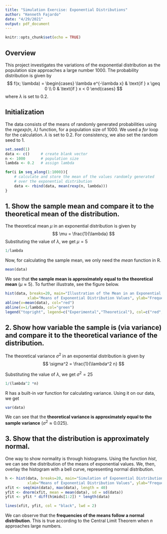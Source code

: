 ```yaml
---
title: "Simulation Exercise: Exponential Distributions"
author: "Kenneth Fajardo"
date: "4/29/2021"
output: pdf_document
---
```


```r
knitr::opts_chunk$set(echo = TRUE)
```

## Overview
This project investigates the variations of the exponential distribution as the population size approaches a large number $1000$. The probability distribution is given by
$$
f(x; \lambda) = 
\begin{cases} 
    \lambda e^{-\lambda x} & \text{if } x \geq 0 \\
    0         & \text{if } x < 0
\end{cases}
$$
where $\lambda$ is set to $0.2$. 

## Initialization
The data consists of the means of randomly generated probabilities using the *regexp(n, $\lambda$)* function, for a population size of 1000. We used a *for* loop for the calculation. $\lambda$ is set to $0.2$. For consistency, we also set the random seed to 1.
```r
set.seed(1)
data <- c()     # create blank vector
n <- 1000       # population size
lambda <- 0.2   # assign lambda

for(i in seq_along(1:1000)){
    # calculate and store the mean of the values randomly generated 
    # over the exponential distribution 
    data <- rbind(data, mean(rexp(n, lambda)))
}
```

## 1. Show the sample mean and compare it to the theoretical mean of the distribution.
The theoretical mean $\mu$ in an exponential distribution is given by
$$
\mu = \frac{1}{\lambda}
$$
Substituting the value of $\lambda$, we get $\mu = 5$
```r
1/lambda
```
Now, for calculating the sample mean, we only need the *mean* function in R.
```r
mean(data)
```

We see that **the sample mean is approximately equal to the theoretical mean** $(\mu \approx 5)$. To further illustrate, see the figure below.
```r
hist(data, breaks=20, main="Illustration of the Mean in an Exponential Distribution", 
          xlab="Means of Exponential Distribution Values", ylab="Frequency")
abline(v=mean(data), col="red")
abline(v=1/lambda, col="green")
legend("topright", legend=c("Experimental","Theoretical"), col=c("red", "green"), lty=1)
```
## 2. Show how variable the sample is (via variance) and compare it to the theoretical variance of the distribution.
The theoretical variance $\sigma^2$ in an exponential distribution is given by
$$
\sigma^2 = \frac{1}{\lambda^2 n}
$$

Substituting the value of $\lambda$, we get $\sigma^2 = 25$
```r
1/(lambda^2 *n)
```

R has a built-in *var* function for calculating variance. Using it on our data, we get
```r
var(data)
```

We can see that the **theoretical variance is approximately equal to the sample variance** $(\sigma^2 \approx 0.025)$.

## 3. Show that the distribution is approximately normal.

One way to show normality is through histograms. Using the function *hist*, we can see the distribution of the means of exponential values. We, then, overlay the histogram with a bell curve, representing normal distribution.
```r
h <- hist(data, breaks=20, main="Simulation of Exponential Distribution with n=1000", 
          xlab="Means of Exponential Distribution Values", ylab="Frequency")
xfit <- seq(min(data), max(data), length = 40) 
yfit <- dnorm(xfit, mean = mean(data), sd = sd(data)) 
yfit <- yfit * diff(h$mids[1:2]) * length(data) 

lines(xfit, yfit, col = "black", lwd = 2)
```

We can observe that the **frequencies of the means follow a normal distribution**. This is true according to the Central Limit Theorem when $n$ approaches large numbers.